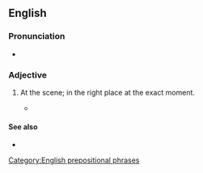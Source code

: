 {{also|on the spot}}
==English==

===Pronunciation===
* {{audio|en|En-au-on-the-spot.ogg|Audio (AU)}}

===Adjective===
{{en-adj|-}}

# {{lb|en|idiomatic}} At the scene; in the right place at the exact moment.
#: {{ux|en|Now, over to our man in Tokyo for an '''on-the-spot''' report.}}
#* {{quote-journal|en|year=1961|month=May|title=Talking of Trains: E.R. Man for Marylebone|journal=Trains Illustrated|page=259|text=The L.M.R. is building up this new district organisation to ensure '''on-the-spot''' attention to the Marylebone suburban services, of which dieselisation with multiple-units has made a tentative beginning.}}

====See also====
* {{l|en|spot-on}}

[[Category:English prepositional phrases]]